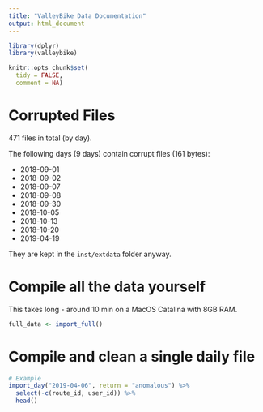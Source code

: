 ```yaml
---
title: "ValleyBike Data Documentation"
output: html_document
---
```


```r
library(dplyr)
library(valleybike)

knitr::opts_chunk$set(
  tidy = FALSE,
  comment = NA)
```

# Corrupted Files

471 files in total (by day).

The following days (9 days) contain corrupt files (161 bytes):

- 2018-09-01
- 2018-09-02
- 2018-09-07
- 2018-09-08
- 2018-09-30
- 2018-10-05
- 2018-10-13
- 2018-10-20
- 2019-04-19

They are kept in the `inst/extdata` folder anyway.

# Compile all the data yourself

This takes long - around 10 min on a MacOS Catalina with 8GB RAM.

```r
full_data <- import_full()
```

# Compile and clean a single daily file

```r
# Example
import_day("2019-04-06", return = "anomalous") %>%
  select(-c(route_id, user_id)) %>%
  head()
```

